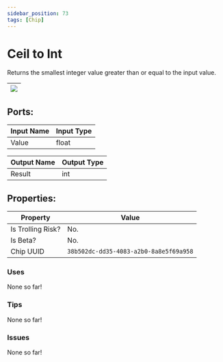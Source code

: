 ```yaml
---
sidebar_position: 73
tags: [Chip]
---
```


# Ceil to Int


Returns the smallest integer value greater than or equal to the input value.

| ![](https://images-ext-2.discordapp.net/external/MPmIaQzlEPmgGWlgi-WxBBXt0Bjv_zWPkg1y1f_sy3s/https/www.recroomcircuits.com/image/circuit/absolute-value?width=206&height=108) |
|-----|

## Ports:

| Input Name | Input Type |
|-----------|-----------|
| Value | float |

| Output Name | Output Type |
|-----------|-----------|
| Result | int |

## Properties:

| Property  | Value |
|-------------------|-----------|
| Is Trolling Risk? | No. |
| Is Beta? | No. |
| Chip UUID | `38b502dc-dd35-4083-a2b0-8a8e5f69a958` |

### Uses

None so far!

### Tips

None so far!

### Issues

None so far!